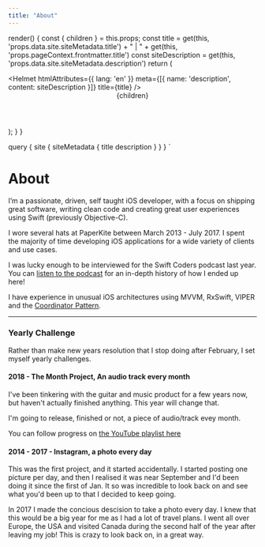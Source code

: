 ```yaml
---
title: "About"
---
```



  render() {
    const { children } = this.props;
    const title = get(this, 'props.data.site.siteMetadata.title') + " | " + get(this, 'props.pageContext.frontmatter.title')
    const siteDescription = get(this, 'props.data.site.siteMetadata.description')
    return (
      <div>
        <Helmet
          htmlAttributes={{ lang: 'en' }}
          meta={[{ name: 'description', content: siteDescription }]}
          title={title}
        />
        <Header />
        <section className='section has-no-top-padding'>
          <div className='container'>
            <div className='content'>
              <div>{children}</div>
            </div>
          </div>
        </section>
      </div>
    );
  }
}

  query {
     site {
        siteMetadata {
          title
          description
        }
      }
  }
`

# About

I’m a passionate, driven, self taught iOS developer, with a focus on shipping great software, writing clean code and
creating great user experiences using Swift (previously Objective-C).

I wore several hats at PaperKite between March 2013 - July 2017. I spent the majority of time developing iOS
applications for a wide variety of clients and use cases.

I was lucky enough to be interviewed for the Swift Coders podcast last year. You can [listen to the
podcast](https://swiftcoders.podbean.com/e/53-will-townsend-ios-team-lead-at-paperkite/) for an in-depth history of how
I ended up here!

I have experience in unusual iOS architectures using MVVM, RxSwift, VIPER and the [Coordinator
Pattern](/2016/an-ios-coordinator-pattern).

---

### Yearly Challenge

Rather than make new years resolution that I stop doing after February, I set myself yearly challenges.


#### 2018 - The Month Project, An audio track every month

I've been tinkering with the guitar and music product for a few years now, but haven't actually finished anything. This
year will change that.

I'm going to release, finished or not, a piece of audio/track evey month.

You can follow progress on [the YouTube playlist
here](https://www.youtube.com/playlist?list=PLuSt_4dhCk5Qv0gihdL1KjB3C8Qqh4RYP)



#### 2014 - 2017 - Instagram, a photo every day

This was the first project, and it started accidentally. I started posting one picture per day, and then I realised it
was near September and I'd been doing it since the first of Jan. It so was incredible to look back on and see what
you'd been up to that I decided to keep going.

In 2017 I made the concious descision to take a photo every day. I knew that this would be a big year for me as I had a
lot of travel plans. I went all over Europe, the USA and visited Canada during the second half of the year after
leaving my job! This is crazy to look back on, in a great way.